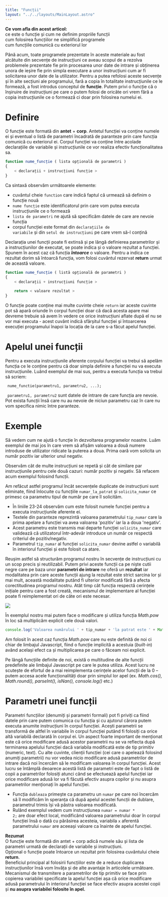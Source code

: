 ```yaml
---
title: "Funcții"
layout: "../../layouts/MainLayout.astro"
---
```



<Box knowledge>
<strong>Ce vom afla din acest articol:</strong>
<br/><Check/>ce este o funcție și cum ne definim propriile funcții
<br/><Check/>cum folosirea funcțiilor ne simplifică programele
<br/><Check/>cum funcțiile comunică cu exteriorul lor
</Box>

Până acum, toate programele prezentate în aceste materiale au fost alcătuite din secvențe de instrucțiuni ce aveau scopul de a rezolva problemele prezentate fie prin procesarea unor date de intrare și obținerea unora de ieșire fie prin simpla executare a unor instrucțiuni cum ar fi solicitarea unor date de la utilizator. Pentru a putea refolosi aceste secvențe și în alte secțiuni ale programului, fară a copia în totalitate instrucțiunile ce le formează, a fost introdus conceptul de **funcție**. Putem privi o funcție că o înșiruire de instrucțiuni pe care o putem folosi de oricâte ori vrem fără a copia instrucțiunile ce o formează ci doar prin folosirea numelui ei.

# Definire #
O funcție este formată din <strong>antet</strong> + <strong>corp</strong>. Antetul funcției va conține numele ei și eventual o listă de parametri încadrată de paranteze prin care funcția comunică cu exteriorul ei. Corpul funcției va conține între acolade declarațiile de variabile și instrucțiunile ce vor realiza efectiv funcționalitatea sa.

```js
function nume_funcție ( lista opțională de parametri )
{
    < declarații + instrucțiuni funcție >
}
```

Ca sintaxă observăm următoarele elemente:
- cuvântul cheie <code>function</code> care indică faptul că urmează să definim o funcție nouă
- <code>nume funcție</code> este identificatorul prin care vom putea executa instrucțiunile ce o formează
- <code>lista de parametri</code> ne ajută să specificăm datele de care are nevoie funcția
- corpul funcției este format din <code>declarațiile de variabile</code> și din <code>setul de instrucțiuni</code> pe care vrem să-l conțină

Declarația unei funcții poate fi extinsă și pe lângă definierea parametrilor și a instrucțiunilor de executat, se poate indica și o valoare rezultat a funcției. Spunem în acest caz că funcția _**întoarce**_ o valoare. Pentru a indica ce rezultat dorim să întoarcă funcția, vom folosi cuvântul rezervat **return** urmat de această valoare.

```js
function nume_funcție ( listă opțională de parametri )
{
    < declarații + instrucțiuni funcție >
	
    return < valoare rezultat >
}
```

O funcție poate conține mai multe cuvinte cheie <code>return</code> iar aceste cuvinte pot să apară oriunde în corpul funcției doar că dacă acesta apare mai devreme trebuie să avem în vedere ce orice instrucțiuni aflate după el nu se vor mai executa - acest cuvânt indică sfârșitul funcției și întoarcerea execuției programului înapoi la locația de la care s-a făcut apelul funcției.

# Apelul unei funcții #
Pentru a executa instrucțiunile aferente corpului funcției va trebui să apelăm funcția ce le conține pentru că doar simpla definire a funcției nu va executa instrucțiunile. Luând exemplul de mai sus, pentru a executa funcția va trebui să scriem:

``` nume_functie(parametru1, parametru2, ...);```

``` parametru1, parametru2``` sunt datele de intrare de care funcția are nevoie. Pot exista funcții însă care nu au nevoie de niciun parametru caz în care nu vom specifica nimic între paranteze.

# Exemple #
Să vedem cum ne ajută o funcție în dezvoltarea programelor noastre. Luăm exemplul de mai jos în care vrem să afișăm valoarea a două numere introduse de utilizator ridicate la puterea a doua. Prima oară vom solicita un număr pozitiv iar ulterior unul negativ.

<Algovis config_id="functii-basics.json" av_selected="2"></Algovis>

Observăm cât de multe instrucțiuni se repetă și cât de similare par instrucțiunile pentru cele două cazuri: număr pozitiv și negativ. Să refacem acum exemplul folosind funcții.

<Algovis config_id="functii-basics.json" av_selected="3"></Algovis>

Am refăcut astfel programul încât secvențele duplicate de instrucțiuni sunt eliminate, fiind înlocuite cu funcțiile <code>numar_la_patrat</code> și <code>solicita_numar</code> ce primesc ca parametru tipul de număr pe care îl solicităm. 
- În liniile 23-24 observăm cum este folosit numele funcției pentru a executa instrucțiunile aferente ei. 
- Textele din paranteze reprezintă valoarea parametrului <code>tip_numar</code> care la prima apelare a funcției va avea valoarea 'pozitiv’ iar la a doua 'negativ’. 
- Acest parametru este transmis mai departe funcției <code>solicita_numar</code> care validează că utilizatorul într-adevăr introduce un număr ce respectă criteriul de pozitiv/negativ. 
- Parametrul <code>tip_numar</code> al funcției <code>solicita_numar</code> devine astfel o variabilă în interiorul funcției și este folosit ca atare.

Reușim astfel să structurăm programul nostru în secvențe de instrucțiuni cu un scop precis și reutilizabil. Putem privi aceste funcții ca pe niște cutii negre care pe baza unor **parametri de intrare** ne oferă un **rezultat** iar modalitatea prin care aceste funcții ajung la rezultat este strict sarcina lor și mai mult, această modalitate putând fi ulterior modificată fără a afecta corectitudinea programul nostru. Atât timp cât funcția respectă cerințele inițiale pentru care a fost creată, mecanismul de implementare al funcției poate fi reimplementat ori de câte ori este necesar.

<img src="../assets/imgs/black_box.png" class="img-box" />

În exemplul nostru mai putem face o modificare și utiliza funcția _Math.pow_ în loc să multiplicăm explicit cele două valori.

```js
console.log('Valoarea numărului ' + tip_numar + 'la patrat este ' + Math.pow(număr, 2));
```
Am folosit în acest caz funcția _Math.pow_ care nu este definită de noi ci chiar de limbajul Javascript, fiind o funcție implicită a acestuia (_built-in_) având același efect ca și multiplicarea pe care o făceam noi explicit.

<Box info>
Pe lângă funcțiile definite de noi, există o multitudine de alte funcții predefinite ale limbajul Javascript pe care le putea utiliza. Acest lucru ne scutește de efortul de a mai reimplementa cerințele acelor funcții de la 0 – putem accesa acele funcționalități doar prin simplul lor apel (ex. <em>Math.cos(), Math.round(), parseInt(), isNan(), console.log()</em> etc.)
</Box>

# Parametri unei funcții #
Parametri funcțiilor (denumiți și parametri formali) pot fi priviți ca fiind datele prin care putem comunica cu funcția și cu ajutorul cărora putem executa anumite instrucțiuni în corpul funcției. Acești parametrii se transformă de altfel în variabile în corpul funcției putând fi folosiți ca orice altă variabilă declarată în corpul ei. Un aspect foarte important de menționat este că orice modificare adusă acestor parametrii nu se va reflecta după terminarea apelului funcției dacă variabila modificată este de tip primitiv (numeric, text). Cu alte cuvinte, clienții funcției (cei care o apelează folosind anumiți parametrii) nu vor vedea nicio modificare adusă parametrilor de intrare dacă noi încercăm să le modificam valoarea în corpul funcției. Acest lucru se întâmplă deoarece acestă listă de parametri este de fapt o listă de copii a parametrilor folosiți atunci când se efectuează apelul funcției iar orice modificare adusă lor va fi făcută efectiv asupra copilor și nu asupra parametrilor menționați în apelul funcției.

<Algovis config_id="functii-basics.json" av_selected="1"></Algovis>

- Funcția <code>dubleaza</code> primește ca parametru un <code>numar</code> pe care noi încercăm să îl modificăm în speranța că după apelul acestei funcții de dublare, parametrul trimis își vă păstra valoarea modificată. 
- Rulând exemplul vedem cum instrucțiunea <code>numar = numar * 2;</code> are doar efect local, modificând valoarea parametrului doar în corpul funcției însă o dată cu părăsirea acesteia, variabila <code>x</code> aferentă parametrului <code>numar</code> are aceeași valoare ca înainte de apelul funcției.

<Box attention>
<strong>Rezumat</strong>
<br/><Arrow/>O funcție este formată din antet + corp adică numele său și lista de parametri urmată de declarații de variabile și instrucțiuni.
<br/><Arrow/>Opțional o funcție poate întoarce un rezultat prin folosirea cuvântului cheie <strong>return</strong>.
<br/><Arrow/>Beneficiul principal al folosirii funcțiilor este de a reduce duplicarea instrucțiunilor însă vom învăța și de alte avantaje în articolele următoare.
<br/><Arrow/>Mecanismul de transmitere a parametrilor de tip primitiv se face prin copierea variabilei specificate la apelul funcției așa că orice modificare adusă parametrului în interiorul funcției se face efectiv asupra acestei copii și <strong>nu asupra variabilei folosite în apel.</strong>
</Box>
